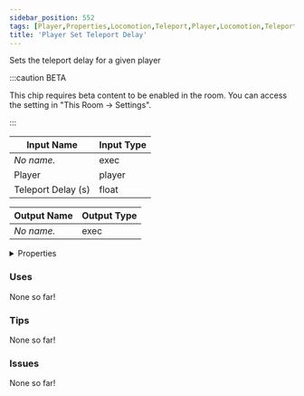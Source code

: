 ```yaml
---
sidebar_position: 552
tags: [Player,Properties,Locomotion,Teleport,Player,Locomotion,Teleport]
title: 'Player Set Teleport Delay'
---
```


Sets the teleport delay for a given player

:::caution BETA

This chip requires beta content to be enabled in the room. You can access the setting in "This Room -> Settings".

:::


<EsbSvg />

| Input Name | Input Type |
|-----------|-----------|
| *No name.* | exec |
| Player | player |
| Teleport Delay (s) | float |

| Output Name | Output Type |
|-----------|-----------|
| *No name.* | exec |


<details>
  <summary>Properties</summary>
  <div>
    <div>
    <table>
      <thead>
        <tr>
          <th>Is beta required?</th>
          <th>✅</th>
        </tr>
        <tr>
          <th>Is this chip a trolling risk?</th>
          <th>❌</th>
        </tr>
        <tr>
          <th>Is this chip a role assignment risk?</th>
          <th>❌</th>
        </tr>
        <tr>
          <th>Chip UUID</th>
          <th>0d489d96-de0f-47c0-a629-ab7b22f18a21</th>
        </tr>
      </thead>
    </table>
    </div>
  </div>
</details>

### Uses

None so far!

### Tips

None so far!

### Issues

None so far!